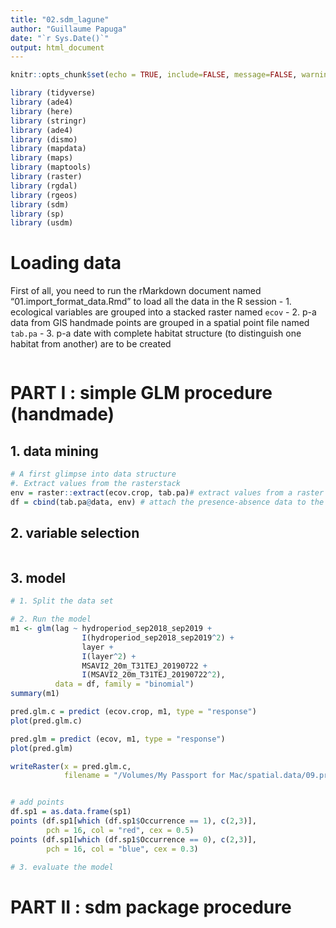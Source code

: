 ```yaml
---
title: "02.sdm_lagune"
author: "Guillaume Papuga"
date: "`r Sys.Date()`"
output: html_document
---
```



```r
knitr::opts_chunk$set(echo = TRUE, include=FALSE, message=FALSE, warning=FALSE)
```

```r
library (tidyverse)
library (ade4)
library (here)
library (stringr)
library (ade4)
library (dismo)
library (mapdata)
library (maps)
library (maptools)
library (raster)
library (rgdal)
library (rgeos)
library (sdm)
library (sp)
library (usdm) 
```

# Loading data
First of all, you need to run the rMarkdown document named "01.import_format_data.Rmd" to load all the data in the R session
- 1. ecological variables are grouped into a stacked raster named `ecov`
- 2. p-a data from GIS handmade points are grouped in a spatial point file named `tab.pa`
- 3. p-a date with complete habitat structure (to distinguish one habitat from another) are to be created


```r
```


# PART I : simple GLM procedure (handmade)

## 1. data mining
```r
# A first glimpse into data structure
#. Extract values from the rasterstack
env = raster::extract(ecov.crop, tab.pa)# extract values from a raster (our environmental layers) at the location of specie
df = cbind(tab.pa@data, env) # attach the presence-absence data to the data
```

## 2. variable selection
```r

```

## 3. model
```r
# 1. Split the data set

# 2. Run the model
m1 <- glm(lag ~ hydroperiod_sep2018_sep2019 +
                I(hydroperiod_sep2018_sep2019^2) +
                layer + 
                I(layer^2) +
                MSAVI2_20m_T31TEJ_20190722 + 
                I(MSAVI2_20m_T31TEJ_20190722^2), 
          data = df, family = "binomial")
summary(m1)

pred.glm.c = predict (ecov.crop, m1, type = "response")
plot(pred.glm.c)

pred.glm = predict (ecov, m1, type = "response")
plot(pred.glm)

writeRaster(x = pred.glm.c, 
            filename = "/Volumes/My Passport for Mac/spatial.data/09.projets.specifiques/couches_lag.temp/raw.layers/raw.res/test.pred.glm.crop.tif")


# add points
df.sp1 = as.data.frame(sp1)
points (df.sp1[which (df.sp1$Occurrence == 1), c(2,3)], 
        pch = 16, col = "red", cex = 0.5)
points (df.sp1[which (df.sp1$Occurrence == 0), c(2,3)], 
        pch = 16, col = "blue", cex = 0.3)

# 3. evaluate the model
```









# PART II : **sdm** package procedure










